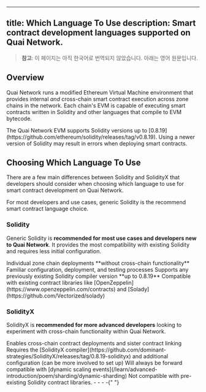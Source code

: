 <!-- AUTO-GENERATED-CONTENT:START (ENGLISH-COPY) -->
---
title: Which Language To Use
description: Smart contract development languages supported on Quai Network.
---

> **참고**: 이 페이지는 아직 한국어로 번역되지 않았습니다. 아래는 영어 원문입니다.

## Overview

Quai Network runs a modified Ethereum Virtual Machine environment that provides internal _and_ cross-chain smart contract execution across zone chains in the network. Each chain's EVM is capable of executing smart contracts written in Solidity and other languages that compile to EVM bytecode.

<Warning>
  The Quai Network EVM supports Solidity versions up to
  [0.8.19](https://github.com/ethereum/solidity/releases/tag/v0.8.19). Using a
  newer version of Solidity may result in errors when deploying smart contracts.
</Warning>

## Choosing Which Language To Use

There are a few main differences between Solidity and SolidityX that developers should consider when choosing which language to use for smart contract development on Quai Network.

<Tip>
  For most developers and use cases, generic Solidity is the recommend smart
  contract language choice.
</Tip>

### Solidity

Generic Solidity is **recommended for most use cases and developers new to Quai Network**. It provides the most compatibility with existing Solidity and requires less initial configuration.

<CardGroup>
  <Card title="Single Chain" icon="link-horizontal-slash">
    Individual zone chain deployments **without cross-chain functionality**
  </Card>
  <Card title="Simple Setup" icon="sliders">
    Familiar configuration, deployment, and testing processes
  </Card>
  <Card title="Compatible Versions" icon="code-branch">
    Supports any previously existing Solidity compiler version **up to 0.8.19**
  </Card>
  <Card title="External Compatibility" icon="books">
    Compatible with existing contract libraries like
    [OpenZeppelin](https://www.openzeppelin.com/contracts) and
    [Solady](https://github.com/Vectorized/solady)
  </Card>
</CardGroup>

### SolidityX

SolidityX is **recommended for more advanced developers** looking to experiment with cross-chain functionality within Quai Network.

<CardGroup>
  <Card title="Cross-chain Deployment" icon="link-horizontal">
    Enables cross-chain contract deployments and sister contract linking
  </Card>
  <Card title="Advanced Setup" icon="gear-complex-code">
    Requires the [SolidityX
    compiler](https://github.com/dominant-strategies/SolidityX/releases/tag/0.8.19-solidityx)
    and additional configuration (can be more involved to set up)
  </Card>
  <Card title="Forward Compatibility" icon="forward">
    Will always be forward compatible with [dynamic scaling
    events](/learn/advanced-introduction/poem/sharding/dynamic-sharding)
  </Card>
  <Card title="Library Compatibility" icon="ban">
    Not compatible with pre-existing Solidity contract libraries.
  </Card>
</CardGroup>
- - - -{" "}
